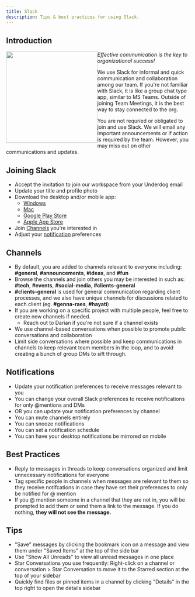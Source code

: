 ```yaml
---
title: Slack
description: Tips & best practices for using Slack.
---
```



## Introduction

<img src={slack} style="width: 250px; float: left;" />

_Effective communication is the key to organizational success!_

We use Slack for informal and quick communication and collaboration among our team. If you're not familiar with Slack, it is like a group chat type app, similar to MS Teams. Outside of joining Team Meetings, it is the best way to stay connected to the org.

You are not requried or obligated to join and use Slack. We will email any important announcements or if action is required by the team. However, you may miss out on other communications and updates.

## Joining Slack

- Accept the invitation to join our workspace from your Underdog email
- Update your title and profile photo
- Download the desktop and/or mobile app:
  - [Windows](https://slack.com/downloads/windows)
  - [Mac](https://slack.com/help/articles/207677868-Download-Slack-for-Mac)
  - [Google Play Store](https://play.google.com/store/apps/details?id=com.Slack&hl=en_US&gl=US)
  - [Apple App Store](https://apps.apple.com/us/app/slack/id618783545)
- Join [Channels](#channels) you're interested in
- Adjust your [notification](#notifcation) preferences

## Channels

- By default, you are added to channels relevant to everyone including: **#general**, **#announcements**, **#ideas**, and **#fun**
- Browse the channels and join others you may be interested in such as: **#tech**, **#events**, **#social-media**, **#clients-general**
- **#clients-general** is used for general communication regarding client processes, and we also have unique channels for discussions related to each client (eg. **#genna-raes**, **#hayati**)
- If you are working on a specific project with multiple people, feel free to create new channels if needed.
  - Reach out to Darian if you're not sure if a channel exists
- We use channel-based conversations when possible to promote pubilc conversations and collaboration
- Limit side conversations where possible and keep communications in channels to keep relevant team members in the loop, and to avoid creating a bunch of group DMs to sift through.

## Notifications

- Update your notification preferences to receive messages relevant to you
- You can change your overall Slack preferences to receive notifications for only @mentions and DMs
- OR you can update your notification preferences by channel
- You can mute channels entirely
- You can snooze notifications
- You can set a notification schedule
- You can have your desktop notifications be mirrored on mobile

## Best Practices

- Reply to messages in threads to keep conversations organized and limit unnecessary notifications for everyone
- Tag specific people in channels when messages are relevant to them so they receive notifcations in case they have set their preferences to only be notified for @ mention
- If you @ mention someone in a channel that they are not in, you will be prompted to add them or send them a link to the message. If you do nothing, **they will not see the message.**

## Tips

- "Save" messages by clicking the bookmark icon on a message and view them under "Saved Items" at the top of the side bar
- Use "Show All Unreads" to view all unread messages in one place
- Star Conversations you use frequently: Right-click on a channel or conversation > Star Conversation to move it to the Starred section at the top of your sidebar
- Quickly find files or pinned items in a channel by clicking "Details" in the top right to open the details sidebar
